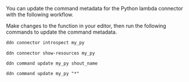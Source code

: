 You can update the command metadata for the Python lambda connector with the following workflow.

Make changes to the function in your editor, then run the following commands to update the command metadata.

```bash title="Use the DDN CLI to introspect your connector:"
ddn connector introspect my_py
```

```ddn title="Show the resources discovered from your connector:"
ddn connector show-resources my_py
```

```ddn title="Then, update your command:"
ddn command update my_py shout_name
```

```ddn title="Or, update all commands:"
ddn command update my_py "*"
```

